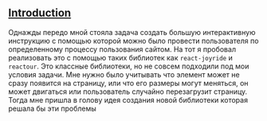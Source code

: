 ## [Introduction](#introduction)

Однажды передо мной стояла задача создать большую интерактивную инструкцию с помощью которой можно было провести пользователя по определенному процессу
пользования сайтом. На тот я пробовал реализовать это с помощью таких библиотек как `react-joyride` и `reactour`. Это классные библиотеки, но не
совсем подходили под мои условия задачи. Мне нужно было учитывать что элемент может не сразу появится на страницу, или что его размеры могут меняться,
он может двигаться или пользователь случайно перезагрузит страницу. Тогда мне пришла в голову идея создания новой библиотеки которая решала бы
эти проблемы